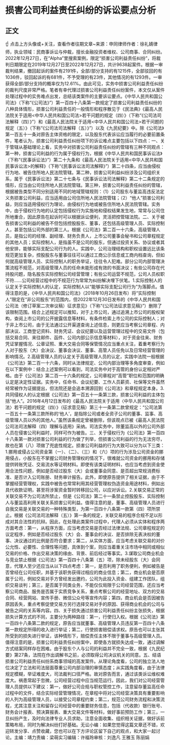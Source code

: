 # 损害公司利益责任纠纷的诉讼要点分析
## 正文
☝ 点击上方头像或+关注，查看作者往期文章~来源：申同律师作者：徐礼婧律师，执业领域：民商事诉讼与仲裁，擅长金融投资者维权、公司商事、合同纠纷。2022年12月27日，在“Alpha”里搜索案例，限定“损害公司利益责任纠纷”，将裁判日期限定在2019年12月27日至2022年12月27日，共计9638起案件。根据一审裁判结果，撤回起诉的案件有2191件，全部/部分支持的有1215件，全部驳回的有1036件，驳回起诉的有681件，不予受理的有23件，其他情况的有1293件。一审获得全部/部分支持的概率仅为12.61%。由此可见，实务中损害公司利益责任纠纷的裁判尺度非常严格。笔者有幸代理过损害公司利益责任纠纷案件，本文仅从案件处理过程中的实务难点出发，总结该类案件的主要诉讼要点。《中华人民共和国公司法》（下称“《公司法》”）第一百四十八条第一款规定了损害公司利益责任纠纷的八种具体情形，损害公司利益责任的一般情形和程序散见于《民法典》《最高人民法院关于适用<中华人民共和国公司法>若干问题的规定（四）》（下称“《公司法司法解释（四）》”）和《最高人民法院关于适用<中华人民共和国公司法>若干问题的规定（五）》（下称“《公司法司法解释（五）》”）以及《九民纪要》中。除《公司法》第一百五十一条对原告主体资格的限定，以及股东代表诉讼应当履行的必要前置条件，笔者认为，损害公司利益责任纠纷项下的诉讼难点主要包括以下四点：一、关于管辖从基础理论上看，实务中对损害公司利益责任纠纷的管辖有三种不同观点：第一种，损害公司利益的行为属于侵权行为，根据《中华人民共和国民事诉讼法》（下称“《民事诉讼法》”）第二十九条和《最高人民法院关于适用<中华人民共和国民事诉讼法>的解释》（下称“《民事诉讼法司法解释》”）第二十四条，应当由侵权行为地、被告住所地人民法院管辖。第二种，损害公司利益纠纷涉及公司组织关系，属于《民事诉讼法》第二十七条与《民事诉讼法司法解释》第二十二条规定的情形，应当由公司住所地人民法院管辖。第三种，损害公司利益责任纠纷的管辖，根据被告类型不同分别适用不同的地域管辖规则：（1）公司股东与董监高违反法定义务损害公司利益，应当适用由公司住所地人民法院管辖；（2）“他人”损害公司利益，则应当适用侵权行为理论，由侵权行为地或被告住所地人民法院管辖。实务中，由于侵权行为地的认定包括侵权行为实施地和侵权结果发生地，常常与公司住所地重合，因此原告在起诉时可以根据诉讼便利，灵活把控管辖法院。二、关于被告损害公司利益的被告不但包括控股股东、董事，还包括高级管理人员、实际控制人，甚至包括公司外部的第三人。根据《公司法》第二百一十六条，高级管理人员，是指公司的经理、副经理、财务负责人，上市公司董事会秘书和公司章程规定的其他人员；实际控制人，是指虽不是公司的股东，但通过投资关系、协议或者其他安排，能够实际支配公司行为的人。实践中，公司治理结构和职权设置远比该条规范更加复杂，控股股东与董事往往可以通过工商公示信息或工商内档查询，但如何就高级管理人员、实际控制人的职务举证，往往令人犯难。部分公司内部管理决策流程不规范，对高级管理人员的任命未能形成有效的书面决议；有些公司存在代持股问题，隐名股东实际控制公司经营管理；有些公司运营不规范，公司人员权职不符……公司经营过程中的不规范行为常常为纠纷解决埋下伏笔。1.实际控制人的认定关于实际控制人的认定，实际控制人以“能够实际支配公司行为”为落脚点。值得注意的是，《中华人民共和国公司法》（2018年10月26日发布）将“实际控制人”限定在“非公司股东”的范围内，但2022年12月30日发布的《中华人民共和国公司法（修订草案二次审议稿）征求意见》（下称“《公司法征求意见稿》”）删除了该限制范围。结合上述规定可以推知，对于上市公司，通过追溯上市公司的股权架构，查阅上市公司的公开披露信息等材料，有条件检索上市公司的实际控制人；对于非上市公司，由于无法通过公开渠道查询上述信息，则更应当考察公司章程、内部决议、工商登记资料、财务凭证、会议纪要以及运营管理过程中的交易文件（包括交易合同、来往邮件、函件、公司内部公示信息等材料），对于资金往来、财务凭证掌握情况、公章证照、重大交易合同等保管情况应当重点关注，着重考察行为人对于股东（大）会决议、董事会决议、董事、高管人员任免以及日常经营管理的影响情况。2.高级管理人员的认定关于高级管理人员的认定，实践中法院一般根据《公司法》第二百一十六条，同时从法律规定、公司内部治理等多角度审查，例如在以下案例中：结合上述案例可以看到，司法实务中对于高管的身份认定相对严格。由于《公司法》第二百一十六条的规定，公司章程对“高管”职位和范围的明确认定是决定性证据。实务中，任命书、会议纪要、工作人员薪资、社保等文件虽然经常被作为证据提出，但法院还是会追本溯源回到《公司法》和章程规定本身。3.共同侵权人的认定根据《公司法》第一百五十一条第三款，损害公司利益的主体包括“他人”。2016年4月12日发布的《最高人民法院关于适用〈中华人民共和国公司法〉若干问题的规定（四）》（征求意见稿）第三十一条第二款曾规定：“公司法第一百五十一条第三款所称的‘他人’，是指除公司或者全资子公司的董事、监事、高级管理人员以外的其他人。”虽然该条规定曾被删除，但该观点已被《最高人民法院公司法司法解释（四）理解与适用》采纳。司法实务中，除董监高以外的公司外部人员在侵害公司利益时，同样可作为被告。三、关于侵权行为《公司法》第一百四十八条第一款对损害公司利益的行为做了列举，但损害公司利益的行为无法穷尽，故也在第（八）项做了兜底性规定。损害公司利益的行为大致可以分为以下三类：1.挪用或侵占公司资金第（一）、（二）、（三）和（六）项的行为涉及公司资金的挪用侵占，小股东在不掌握公司财务管理权的情况下，很难就公司资金的挪用和存储提供转账凭证、交易流水等证明材料。即使有该类证明材料，也应当考虑到资金使用合法性问题，例如是否经过股东（大）会或董事会同意、是否超出常规消费标准、是否计入公司账册、财务审计报告。此外，即使原告提供了相关证据，由于不掌握经营管理权，实践中被告也常常利用其经营管理权伪造资金用途材料，例如出具代收款证明，甚至将涉案资金暂时转移回公司，以应对诉讼。2.关联交易正常的关联交易不为公司法所禁止，但是《公司法》第二十一条禁止控股股东、实际控制人与董监高利用关联关系损害公司利益。值得注意的是，董事、高级管理人员进行自我交易是关联交易的一种特殊类型，为第一百四十八条第一款第（四）项所禁止。根据《公司法司法解释（五）》第一条的规定，关联交易的程序合规不足以形成对其合法性的抗辩。因此，在处理此类案件过程中，代理人必须从实体和程序两方面考虑：第一，从程序方面，应当考虑交易是否经过法律法规、公司章程规定的议定程序，例如是否经过股东（大）会、董事会的决议、是否排除无表决权的董事、决议通过的比例是否符合要求；第二，从实体方面，应当考虑关联交易的对价公允性、必要性、合理性等问题，具体到个案，则应当着重关注市场中相同或相似交易的价格、作出交易决策的缘由、背景、前后经过等事实。3.谋取公司商业机会与竞业禁止根据《公司法》第一百四十八条第（五）项，除未经股东（大）会同意，代理人至少还应当从以下四点考虑：第一，是否利用了职务便利，例如被告是否曾经在公司任职，并基于该职务获得过相应的商业信息；第二，商业机会是否原属于公司，例如交易对手方曾经发出邀约，公司为此投入资金、组建工作团队，组织交易谈判；第三，是否属于同类业务，不能仅仅局限于公司经营范围，还应当考察公司商品、服务是否属于实质竞争关系，重点考察公司的经营地址、双方的交易合同、经营网站、宣传手册、微信公众号等宣传内容；第四，商业机会是否因被告原因丢失，重点考察促使交易方另行选择交易对手的原因、获得商业机会的公司与被告之间的关系等内容。四、关于损失通过损害公司利益责任纠纷主张损失，根据损失计算方式的不同，主要分为两种路径：第一，行使归入权。根据《公司法》第一百四十八条第二款的规定，原告应当就董事、高级管理人员违反第一百四十八条第一款规定所得的收入进行举证；第二，行使损害赔偿请求权。原告也可以主张其所受到的损失进行举证，该种情形下，赔偿责任主体不限于董事与高级管理人员。值得注意的是，损害公司利益责任纠纷案中，即使各方就损失达成一致，通过调解方式结案同样存在困难。由于股东个人与公司的利益并不完全一致，根据《九民纪要》第27条，法院在作出调解书之前，必须取得公司决议机关的同意。五、结语损害公司利益责任纠纷系商事领域的高发案件。从理论角度看，公司的独立法人地位决定了立法和司法层面尊重公司内部治理的审慎态度；从实践角度看，由于法律规定模糊，举证难度大，司法裁判口径严格。故对原告而言，通过该类诉讼维权难度大。祸患常起于忽微，公司经营过程中应当规范运行。因此，我们对公司经营管理人员提供以下建议：第一，做好公司合规与职权管控工作，注意留存董监高任命过程中的文件，结合实际经营管理情况，在章程中将对公司经营决策具有重要影响的人列为高级管理人员，以接受公司章程约束；第二，规范公司财务流程和决策流程，尤其注意关注和留存公司经营中的重要财务信息，包括（代收款）银行账号、财务会计报表、预决算报表、重大交易文件等材料，做好事前预防工作；第三，一旦纠纷产生，及时向法律专业人员求助，注意全面收集、组织相关证据，做好诉前策略布局，同时为解决纠纷打好基础。无讼小编：如果您觉得这篇文章还不错，欢迎转发分享、点赞收藏，您也可以在下方评论区留下自己的观点，和大家一起讨论。主编：靖力责编：梁萌实习编辑：许福玲审核：刘逸凡 王雅玉 陈丽娟